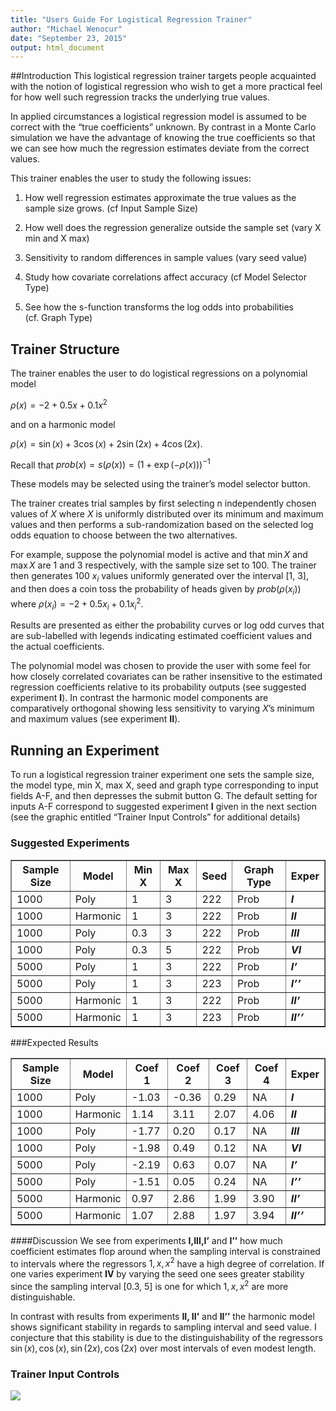 ```yaml
---
title: "Users Guide For Logistical Regression Trainer"
author: "Michael Wenocur"
date: "September 23, 2015"
output: html_document
---
```

##Introduction
This logistical regression trainer targets people acquainted with the notion of logistical regression who wish to get a more practical feel for how well such regression tracks the underlying true values. 

In applied circumstances a logistical regression model is assumed to be correct with the "true coefficients" unknown. By contrast in a Monte Carlo simulation we have the advantage of knowing the true coefficients so that we can see how much the regression estimates deviate from the correct values.

This trainer enables the user to study the following issues:

1. How well regression estimates approximate the true values as the sample size grows. (cf Input Sample Size)

2. How well does the regression generalize outside the sample set (vary X min and X max)

3. Sensitivity to random differences in sample values (vary seed value)

4. Study how covariate correlations affect accuracy (cf Model Selector Type)

5. See how the s-function transforms the log odds into probabilities (cf. Graph Type)

## Trainer Structure
The trainer enables the user to do logistical regressions on a polynomial model

$\rho(x) = -2  + 0.5x + 0.1 x^2$

and on a harmonic model

$\rho(x) = \sin(x) + 3\cos(x) + 2\sin(2x) + 4\cos(2x)$.

Recall that $prob(x) = s(\rho(x)) = (1 + \exp(-\rho(x)))^{-1}$

These models may be selected using the trainer's model selector button.

The trainer creates trial samples by first selecting n independently chosen values of $X$ where $X$ is uniformly distributed over its minimum and maximum values and then performs a sub-randomization based on the selected log odds equation to choose between the two alternatives.

For example, suppose the polynomial model is active and that $\min X$ and $\max X$ are 1 and 3 respectively, with the sample size set to 100. The trainer then generates 100 $x_i$ values uniformly generated over the interval [1, 3], and then does a coin toss the probability of heads given by $prob(\rho(x_i))$ where $\rho(x_i) = -2  + 0.5x_i + 0.1 x_i^2$.

Results are presented as either the probability curves or log odd curves that are sub-labelled with legends indicating estimated coefficient values and the actual coefficients.

The polynomial model was chosen to provide the user with some feel for how closely correlated covariates can be rather insensitive to the estimated regression coefficients relative to its probability outputs (see suggested experiment **I**). In contrast the harmonic model components are comparatively
orthogonal showing less sensitivity to varying $X$'s minimum and maximum values (see experiment **II**).

## Running an Experiment
To run a logistical regression trainer experiment one sets the sample size, the model type, min X, max X, seed and graph type corresponding to
input fields A-F, and then depresses the submit button G. The default setting for inputs A-F correspond to suggested experiment <b>I</b> given in the next section (see the graphic entitled "Trainer Input Controls" for additional details)

### Suggested Experiments

<table border="1" style="width:100%">
<tr>
<th>Sample Size</th>
<th>Model</th> 
<th>Min X</th>
<th>Max X</th>
<th>Seed</th>
<th>Graph Type</th>
<th>Exper</th>
</tr>
<tr>
<td>1000</td>
<td>Poly</td> 
<td>1</td>
<td>3</td>
<td>222</td>
<td>Prob</td>
<td><b><i>I</i></b></td>
 </tr>
 <tr>
<td>1000</td>
<td>Harmonic</td> 
<td>1</td>
<td>3</td>
<td>222</td>
<td>Prob</td>
<td><b><i>II</i></b></td>
 </tr>
 <tr>
<td>1000</td>
<td>Poly</td> 
<td>0.3</td>
<td>3</td>
<td>222</td>
<td>Prob</td>
<td><b><i>III</i></b></td>
</tr>
<tr>
<td>1000</td>
<td>Poly</td> 
<td>0.3</td>
<td>5</td>
<td>222</td>
<td>Prob</td>
<td><b><i>VI</i></b></td>
</tr>
<tr>
<td>5000</td>
<td>Poly</td> 
<td>1</td>
<td>3</td>
<td>222</td>
<td>Prob</td>
<td><b><i>I'</i></b></td>
</tr>
<tr>
<td>5000</td>
<td>Poly</td> 
<td>1</td>
<td>3</td>
<td>223</td>
<td>Prob</td>
<td><b><i>I''</i></b></td>
</tr>
<tr>
<td>5000</td>
<td>Harmonic</td> 
<td>1</td>
<td>3</td>
<td>222</td>
<td>Prob</td>
<td><b><i>II'</i></b></td>
 </tr>
 
<tr>
<td>5000</td>
<td>Harmonic</td> 
<td>1</td>
<td>3</td>
<td>223</td>
<td>Prob</td>
<td><b><i>II''</i></b></td>
 </tr>
</table>

###Expected Results
<table border="1" style="width:100%">
<tr>
<th>Sample Size</th>
<th>Model</th> 
<th>Coef 1</th>
<th>Coef 2</th>
<th>Coef 3</th>
<th>Coef 4</th>
<th>Exper</th>
</tr>
<tr>
<td>1000</td>
<td>Poly</td> 
<td>-1.03</td>
<td>-0.36</td>
<td>0.29</td>
<td>NA</td>
<td><b><i>I</i></b></td>
 </tr>
 <tr>
<td>1000</td>
<td>Harmonic</td> 
<td>1.14</td>
<td>3.11</td>
<td>2.07</td>
<td>4.06</td>
<td><b><i>II</i></b></td>
 </tr>
 <tr>
<td>1000</td>
<td>Poly</td> 
<td>-1.77</td>
<td>0.20</td>
<td>0.17</td>
<td>NA</td>
<td><b><i>III</i></b></td>
</tr>
<tr>
<td>1000</td>
<td>Poly</td> 
<td>-1.98</td>
<td>0.49</td>
<td>0.12</td>
<td>NA</td>
<td><b><i>VI</i></b></td>
</tr>
<tr>
<td>5000</td>
<td>Poly</td> 
<td>-2.19</td>
<td>0.63</td>
<td>0.07</td>
<td>NA</td>
<td><b><i>I'</i></b></td>
 </tr>
<tr>
<td>5000</td>
<td>Poly</td> 
<td>-1.51</td>
<td>0.05</td>
<td> 0.24</td>
<td>NA</td>
<td><b><i>I''</i></b></td>
</tr>
<tr>
<td>5000</td>
<td>Harmonic</td> 
<td>0.97</td>
<td>2.86</td>
<td>1.99</td>
<td>3.90</td>
<td><b><i>II'</i></b></td>
</tr>
<tr>
<td>5000</td>
<td>Harmonic</td> 
<td>1.07</td>
<td>2.88</td>
<td>1.97</td>
<td>3.94</td>
<td><b><i>II''</i></b></td>
 </tr>
</table>

####Discussion
We see from experiments <b>I,III,I'</b> and <b> I''</b> how much coefficient estimates flop around when the sampling interval is constrained to intervals where the regressors $1, x, x^2$ have a high degree of correlation. If one varies experiment <b>IV</b> by varying the seed one sees greater stability since the sampling interval [0.3, 5] is one for which $1, x, x^2$ are more distinguishable.

In contrast with results from experiments <b>II, II'</b> and <b>II''</b>
the harmonic model shows significant stability in regards to sampling interval and seed value. I conjecture that this stability is due to the distinguishability of the regressors 
$\sin(x), \cos(x), \sin(2x), \cos(2x)$ over most intervals of even modest length.

### Trainer Input Controls

<img src="modelInputButtons.png" />



